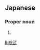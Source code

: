 ==Japanese==
{{ja-kanjitab|きよ|たけ}}

===Proper noun===
{{ja-pos|proper|きよたけ}}

# {{given name|male|lang=ja|sort=きよたけ}}

[[li:皖武]]